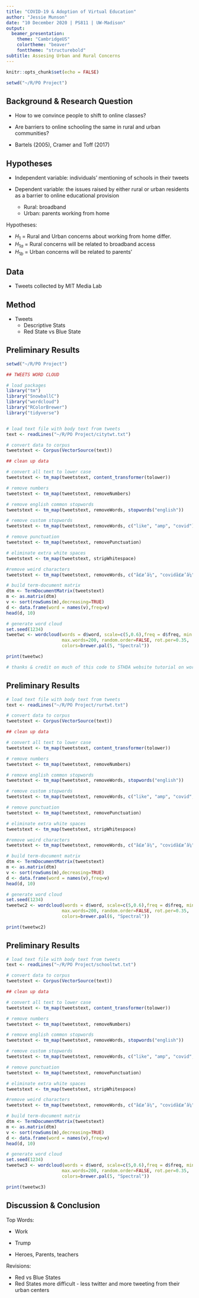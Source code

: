 ---
title: "COVID-19 & Adoption of Virtual Education"
author: "Jessie Munson"
date: "10 December 2020 | PS811 | UW-Madison"
output:
  beamer_presentation:
    theme: "CambridgeUS"
    colortheme: "beaver"
    fonttheme: "structurebold"
subtitle: Assesing Urban and Rural Concerns
---

```{r setup, include=FALSE}
knitr::opts_chunk$set(echo = FALSE)

setwd("~/R/PO Project")

```


## Background & Research Question

- How to we convince people to shift to online classes?


- Are barriers to online schooling the same in rural and urban communities?


- Bartels (2005), Cramer and Toff (2017)



\newpage
## Hypotheses 

- Independent variable: individuals' mentioning of schools in their tweets


- Dependent variable: the issues raised by either rural or urban residents as a barrier to online educational provision

  - Rural: broadband
  - Urban: parents working from home

Hypotheses:

- $H_1$ = Rural and Urban concerns about working from home differ.
- $H_{1a}$ = Rural concerns will be related to broadband access
- $H_{1b}$ = Urban concerns will be related to parents'


\newpage
## Data

- Tweets collected by MIT Media Lab


\newpage
## Method

- Tweets
  - Descriptive Stats
  - Red State vs Blue State


\newpage
## Preliminary Results
```{r, results=FALSE, warning=FALSE, echo=FALSE, message=FALSE, warning = FALSE}
setwd("~/R/PO Project")

## TWEETS WORD CLOUD

# load packages
library("tm")
library("SnowballC")
library("wordcloud")
library("RColorBrewer")
library("tidyverse")


# load text file with body text from tweets
text <- readLines("~/R/PO Project/citytwt.txt")

# convert data to corpus
tweetstext <- Corpus(VectorSource(text))

## clean up data

# convert all text to lower case
tweetstext <- tm_map(tweetstext, content_transformer(tolower))

# remove numbers
tweetstext <- tm_map(tweetstext, removeNumbers)

# remove english common stopwords
tweetstext <- tm_map(tweetstext, removeWords, stopwords("english"))

# remove custom stopwords
tweetstext <- tm_map(tweetstext, removeWords, c("like", "amp", "covid")) 

# remove punctuation
tweetstext <- tm_map(tweetstext, removePunctuation)

# eliminate extra white spaces
tweetstext <- tm_map(tweetstext, stripWhitespace)

#remove weird characters
tweetstext <- tm_map(tweetstext, removeWords, c("ã£æ’â¼", "covidã£æ’â¼", "itã¢â‚¬â„¢s","iã¢â‚¬â„¢m"))

# build term-document matrix
dtm <- TermDocumentMatrix(tweetstext)
m <- as.matrix(dtm)
v <- sort(rowSums(m),decreasing=TRUE)
d <- data.frame(word = names(v),freq=v)
head(d, 10)

# generate word cloud
set.seed(1234)
tweetwc <- wordcloud(words = d$word, scale=c(5,0.6),freq = d$freq, min.freq = 1,
                     max.words=200, random.order=FALSE, rot.per=0.35, 
                     colors=brewer.pal(5, "Spectral"))

print(tweetwc)

# thanks & credit on much of this code to STHDA website tutorial on word clouds: http://www.sthda.com/english/wiki/text-mining-and-word-cloud-fundamentals-in-r-5-simple-steps-you-should-know
```


\newpage
## Preliminary Results
```{r, results=FALSE, warning=FALSE, echo=FALSE, message=FALSE, warning = FALSE}
# load text file with body text from tweets
text <- readLines("~/R/PO Project/rurtwt.txt")

# convert data to corpus
tweetstext <- Corpus(VectorSource(text))

## clean up data

# convert all text to lower case
tweetstext <- tm_map(tweetstext, content_transformer(tolower))

# remove numbers
tweetstext <- tm_map(tweetstext, removeNumbers)

# remove english common stopwords
tweetstext <- tm_map(tweetstext, removeWords, stopwords("english"))

# remove custom stopwords
tweetstext <- tm_map(tweetstext, removeWords, c("like", "amp", "covid", "coronavirus")) 

# remove punctuation
tweetstext <- tm_map(tweetstext, removePunctuation)

# eliminate extra white spaces
tweetstext <- tm_map(tweetstext, stripWhitespace)

#remove weird characters
tweetstext <- tm_map(tweetstext, removeWords, c("ã£æ’â¼", "covidã£æ’â¼", "itã¢â‚¬â„¢s","iã¢â‚¬â„¢m"))

# build term-document matrix
dtm <- TermDocumentMatrix(tweetstext)
m <- as.matrix(dtm)
v <- sort(rowSums(m),decreasing=TRUE)
d <- data.frame(word = names(v),freq=v)
head(d, 10)

# generate word cloud
set.seed(1234)
tweetwc2 <- wordcloud(words = d$word, scale=c(5,0.6),freq = d$freq, min.freq = 1,
                     max.words=200, random.order=FALSE, rot.per=0.35, 
                     colors=brewer.pal(6, "Spectral"))

print(tweetwc2)

```






\newpage
## Preliminary Results
```{r, results=FALSE, warning=FALSE, echo=FALSE, message=FALSE, warning = FALSE}
# load text file with body text from tweets
text <- readLines("~/R/PO Project/schooltwt.txt")

# convert data to corpus
tweetstext <- Corpus(VectorSource(text))

## clean up data

# convert all text to lower case
tweetstext <- tm_map(tweetstext, content_transformer(tolower))

# remove numbers
tweetstext <- tm_map(tweetstext, removeNumbers)

# remove english common stopwords
tweetstext <- tm_map(tweetstext, removeWords, stopwords("english"))

# remove custom stopwords
tweetstext <- tm_map(tweetstext, removeWords, c("like", "amp", "covid", "coronavirus", "school", "schools")) 

# remove punctuation
tweetstext <- tm_map(tweetstext, removePunctuation)

# eliminate extra white spaces
tweetstext <- tm_map(tweetstext, stripWhitespace)

#remove weird characters
tweetstext <- tm_map(tweetstext, removeWords, c("ã£æ’â¼", "covidã£æ’â¼", "itã¢â‚¬â„¢s","iã¢â‚¬â„¢m"))

# build term-document matrix
dtm <- TermDocumentMatrix(tweetstext)
m <- as.matrix(dtm)
v <- sort(rowSums(m),decreasing=TRUE)
d <- data.frame(word = names(v),freq=v)
head(d, 10)

# generate word cloud
set.seed(1234)
tweetwc3 <- wordcloud(words = d$word, scale=c(5,0.6),freq = d$freq, min.freq = 1,
                     max.words=200, random.order=FALSE, rot.per=0.35, 
                     colors=brewer.pal(5, "Spectral"))

print(tweetwc3)

```





\newpage
## Discussion & Conclusion

Top Words:

- Work 

- Trump

- Heroes, Parents, teachers

Revisions:

- Red vs Blue States
- Red States more difficult - less twitter and more tweeting from their urban centers


